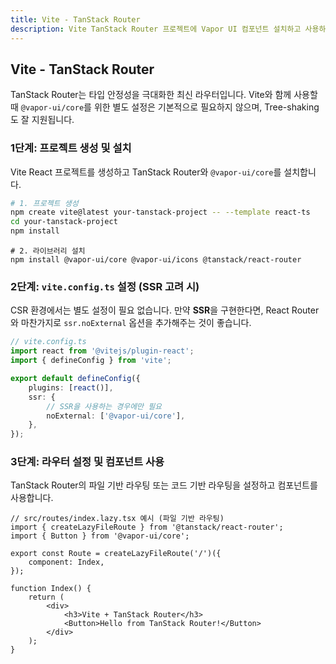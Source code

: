 ```yaml
---
title: Vite - TanStack Router
description: Vite TanStack Router 프로젝트에 Vapor UI 컴포넌트 설치하고 사용하기
---
```


## Vite - TanStack Router

TanStack Router는 타입 안정성을 극대화한 최신 라우터입니다. Vite와 함께 사용할 때 `@vapor-ui/core`를 위한 별도 설정은 기본적으로 필요하지 않으며, Tree-shaking도 잘 지원됩니다.

<Steps>
<Step>

### 1단계: 프로젝트 생성 및 설치

Vite React 프로젝트를 생성하고 TanStack Router와 `@vapor-ui/core`를 설치합니다.

```bash
# 1. 프로젝트 생성
npm create vite@latest your-tanstack-project -- --template react-ts
cd your-tanstack-project
npm install
```

```package-install
# 2. 라이브러리 설치
npm install @vapor-ui/core @vapor-ui/icons @tanstack/react-router
```

</Step>

<Step>

### 2단계: `vite.config.ts` 설정 (SSR 고려 시)

CSR 환경에서는 별도 설정이 필요 없습니다. 만약 **SSR**을 구현한다면, React Router와 마찬가지로 `ssr.noExternal` 옵션을 추가해주는 것이 좋습니다.

```ts title="vite.config.ts"
// vite.config.ts
import react from '@vitejs/plugin-react';
import { defineConfig } from 'vite';

export default defineConfig({
    plugins: [react()],
    ssr: {
        // SSR을 사용하는 경우에만 필요
        noExternal: ['@vapor-ui/core'],
    },
});
```

</Step>

<Step>

### 3단계: 라우터 설정 및 컴포넌트 사용

TanStack Router의 파일 기반 라우팅 또는 코드 기반 라우팅을 설정하고 컴포넌트를 사용합니다.

```tsx title="src/routes/index.lazy.tsx"
// src/routes/index.lazy.tsx 예시 (파일 기반 라우팅)
import { createLazyFileRoute } from '@tanstack/react-router';
import { Button } from '@vapor-ui/core';

export const Route = createLazyFileRoute('/')({
    component: Index,
});

function Index() {
    return (
        <div>
            <h3>Vite + TanStack Router</h3>
            <Button>Hello from TanStack Router!</Button>
        </div>
    );
}
```

</Step>
</Steps>
